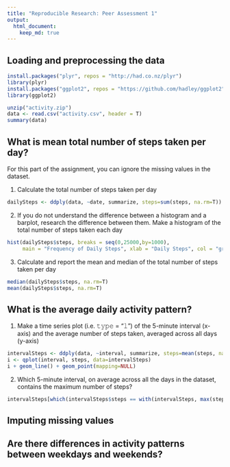 ```yaml
---
title: "Reproducible Research: Peer Assessment 1"
output: 
  html_document:
    keep_md: true
---
```



## Loading and preprocessing the data
```r
install.packages("plyr", repos = "http://had.co.nz/plyr")
library(plyr)
install.packages("ggplot2", repos = "https://github.com/hadley/ggplot2")
library(ggplot2)

unzip("activity.zip")
data <- read.csv("activity.csv", header = T)
summary(data)
```


## What is mean total number of steps taken per day?
For this part of the assignment, you can ignore the missing values in the dataset.

1. Calculate the total number of steps taken per day
```r
dailySteps <- ddply(data, ~date, summarize, steps=sum(steps, na.rm=T))
```

2. If you do not understand the difference between a histogram and a barplot, research the difference between them. Make a histogram of the total number of steps taken each day
```r
hist(dailySteps$steps, breaks = seq(0,25000,by=1000), 
     main = "Frequency of Daily Steps", xlab = "Daily Steps", col = "grey")
```

3. Calculate and report the mean and median of the total number of steps taken per day
```r
median(dailySteps$steps, na.rm=T)
mean(dailySteps$steps, na.rm=T)
```

## What is the average daily activity pattern?
1. Make a time series plot (i.e. 𝚝𝚢𝚙𝚎 = "𝚕") of the 5-minute interval (x-axis) and the average number of steps taken, averaged across all days (y-axis)
```r
intervalSteps <- ddply(data, ~interval, summarize, steps=mean(steps, na.rm=T))
i <- qplot(interval, steps, data=intervalSteps)
i + geom_line() + geom_point(mapping=NULL)
```

2. Which 5-minute interval, on average across all the days in the dataset, contains the maximum number of steps?
```r
intervalSteps[which(intervalSteps$steps == with(intervalSteps, max(steps))), "interval"]
```


## Imputing missing values



## Are there differences in activity patterns between weekdays and weekends?
